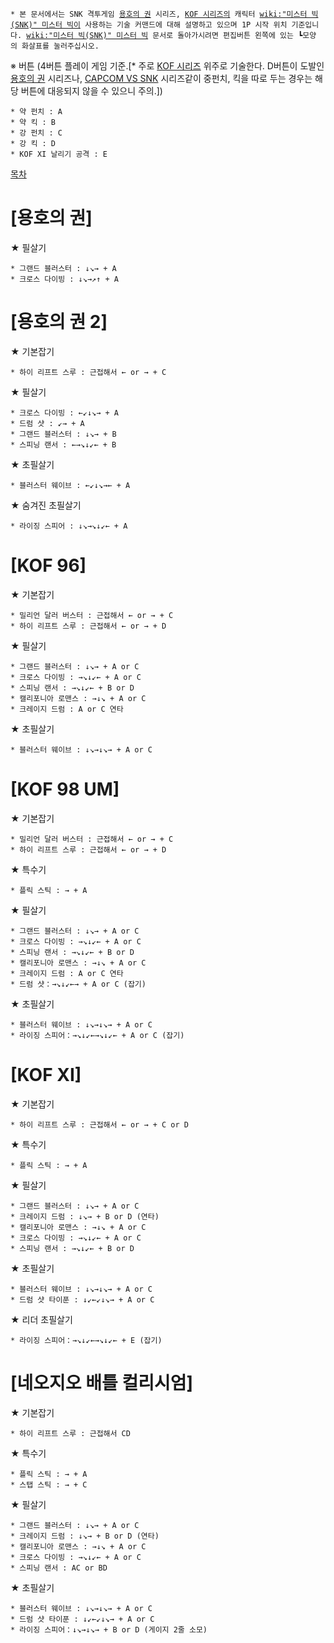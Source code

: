  * 본 문서에서는 SNK 격투게임 [[용호의 권]] 시리즈, [[KOF 시리즈]]의 캐릭터 [[wiki:"미스터 빅(SNK)" 미스터 빅]]이 사용하는 기술 커맨드에 대해 설명하고 있으며 1P 시작 위치 기준입니다. [[wiki:"미스터 빅(SNK)" 미스터 빅]] 문서로 돌아가시려면 편집버튼 왼쪽에 있는 ┗모양의 화살표를 눌러주십시오.

※ 버튼 (4버튼 플레이 게임 기준.[* 주로 [[KOF 시리즈]] 위주로 기술한다. D버튼이 도발인 [[용호의 권]] 시리즈나, [[CAPCOM VS SNK]] 시리즈같이 중펀치, 킥을 따로 두는 경우는 해당 버튼에 대응되지 않을 수 있으니 주의.])
 * 약 펀치 : A
 * 약 킥 : B
 * 강 펀치 : C
 * 강 킥 : D
 * KOF XI 날리기 공격 : E

[[목차]]
= [용호의 권] =
★ 필살기
 * 그랜드 블러스터 : ↓↘→ + A
 * 크로스 다이빙 : ↓↘→↗↑ + A

= [용호의 권 2] =
★ 기본잡기
 * 하이 리프트 스루 : 근접해서 ← or → + C

★ 필살기
 * 크로스 다이빙 : ←↙↓↘→ + A
 * 드럼 샷 : ↙→ + A
 * 그랜드 블러스터 : ↓↘→ + B
 * 스피닝 랜서 : ←→↘↓↙← + B

★ 초필살기
 * 블러스터 웨이브 : ←↙↓↘→← + A

★ 숨겨진 초필살기
 * 라이징 스피어 : ↓↘→↘↓↙← + A

= [KOF 96] =
★ 기본잡기
 * 밀리언 달러 버스터 : 근접해서 ← or → + C
 * 하이 리프트 스루 : 근접해서 ← or → + D

★ 필살기
 * 그랜드 블러스터 : ↓↘→ + A or C
 * 크로스 다이빙 : →↘↓↙← + A or C
 * 스피닝 랜서 : →↘↓↙← + B or D
 * 캘리포니아 로맨스 : →↓↘ + A or C
 * 크레이지 드럼 : A or C 연타

★ 초필살기
 * 블러스터 웨이브 : ↓↘→↓↘→ + A or C

= [KOF 98 UM] =
★ 기본잡기
 * 밀리언 달러 버스터 : 근접해서 ← or → + C
 * 하이 리프트 스루 : 근접해서 ← or → + D

★ 특수기
 * 플릭 스틱 : → + A

★ 필살기
 * 그랜드 블러스터 : ↓↘→ + A or C
 * 크로스 다이빙 : →↘↓↙← + A or C
 * 스피닝 랜서 : →↘↓↙← + B or D
 * 캘리포니아 로맨스 : →↓↘ + A or C
 * 크레이지 드럼 : A or C 연타
 * 드럼 샷：→↘↓↙←→ + A or C (잡기)

★ 초필살기
 * 블러스터 웨이브 : ↓↘→↓↘→ + A or C
 * 라이징 스피어：→↘↓↙←→↘↓↙← + A or C (잡기)

= [KOF XI] =
★ 기본잡기
 * 하이 리프트 스루 : 근접해서 ← or → + C or D

★ 특수기
 * 플릭 스틱 : → + A

★ 필살기
 * 그랜드 블러스터 : ↓↘→ + A or C
 * 크레이지 드럼 : ↓↘→ + B or D (연타)
 * 캘리포니아 로맨스 : →↓↘ + A or C
 * 크로스 다이빙 : →↘↓↙← + A or C
 * 스피닝 랜서 : →↘↓↙← + B or D

★ 초필살기
 * 블러스터 웨이브 : ↓↘→↓↘→ + A or C
 * 드럼 샷 타이푼 : ↓↙←↙↓↘→ + A or C

★ 리더 초필살기
 * 라이징 스피어：→↘↓↙←→↘↓↙← + E (잡기)

= [네오지오 배틀 컬리시엄] =
★ 기본잡기
 * 하이 리프트 스루 : 근접해서 CD

★ 특수기
 * 플릭 스틱 : → + A
 * 스탭 스틱 : → + C

★ 필살기
 * 그랜드 블러스터 : ↓↘→ + A or C
 * 크레이지 드럼 : ↓↘→ + B or D (연타)
 * 캘리포니아 로맨스 : →↓↘ + A or C
 * 크로스 다이빙 : →↘↓↙← + A or C
 * 스피닝 랜서 : AC or BD

★ 초필살기
 * 블러스터 웨이브 : ↓↘→↓↘→ + A or C
 * 드럼 샷 타이푼 : ↓↙←↙↓↘→ + A or C
 * 라이징 스피어：↓↘→↓↘→ + B or D (게이지 2줄 소모)
